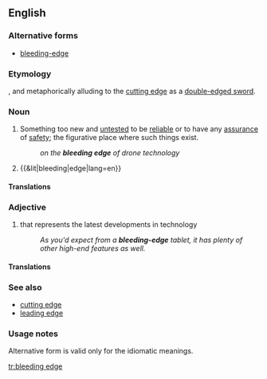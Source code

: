 ==English==
{{wikipedia}}

===Alternative forms===
* [[bleeding-edge]]

===Etymology===
{{blend|bleed|leading edge|lang=en}}, and metaphorically alluding to the [[cutting edge]] as a [[double-edged sword]].

===Noun===
{{en-noun|head=[[bleeding]] [[edge]]|~}}

# {{lbl|en|idiomatic|technology|uncountable}} Something too new and [[untested]] to be [[reliable]] or to have any [[assurance]] of [[safety]]; the figurative place where such things exist.
#: ''on the '''bleeding edge''' of drone technology''
# {{lbl|en|countable}} {{&lit|bleeding|edge|lang=en}}

====Translations====
{{trans-top|too new and untested}}
{{trans-mid}}
{{trans-bottom}}

===Adjective===
{{en-adj}}

# {{label|en|idiomatic|technology}} that represents the latest developments in technology
#: ''As you'd expect from a '''bleeding-edge''' tablet, it has plenty of other high-end features as well.''

====Translations====
{{trans-top|that represents the latest developments in technology}}
{{trans-mid}}
{{trans-bottom}}

===See also===
* [[cutting edge]]
* [[leading edge]]

===Usage notes===
Alternative form is valid only for the idiomatic meanings.

[[tr:bleeding edge]]